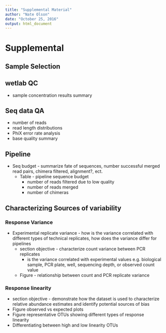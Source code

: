 ```yaml
---
title: "Supplemental Material"
author: "Nate Olson"
date: "October 25, 2016"
output: html_document
---
```


# Supplemental
## Sample Selection

## wetlab QC

* sample concentration results summary

## Seq data QA

* number of reads
* read length distributions
* PhiX error rate analysis
* base quality summary 

## Pipeline 

* Seq budget - summarize fate of sequences, number successful merged read pairs, chimera filtered, alignment?, ect.
    * Table - pipeline sequence budget
        * number of reads filtered due to low quality
        * number of reads merged
        * number of chimeras

## Characterizing Sources of variability
### Response Variance
* Experimental replicate variance - how is the variance correlated with different types of technical replicates, how does the variance differ for pipelines
    * section objective - characterize count variance between PCR replicates  
        * is the variance correlated with experimental values e.g. biological sample, PCR plate, well, sequencing depth, or observed count value  
    * Figure - relationship between count and PCR replicate variance
    

### Response linearity 
* section objective - demonstrate how the dataset is used to characterize relative abundance estimates and identify potential sources of bias
* Figure observed vs expected plots
* Figure representative OTUs showing different types of response linearity
* Differentiating between high and low linearity OTUs